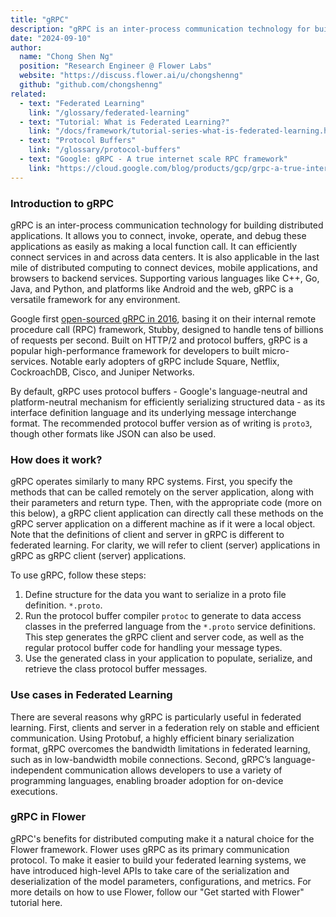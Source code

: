 ```yaml
---
title: "gRPC"
description: "gRPC is an inter-process communication technology for building distributed apps. It allows developers to connect, invoke, operate, and debug apps as easily as making a local function call."
date: "2024-09-10"
author:
  name: "Chong Shen Ng"
  position: "Research Engineer @ Flower Labs"
  website: "https://discuss.flower.ai/u/chongshenng"
  github: "github.com/chongshenng"
related: 
  - text: "Federated Learning"
    link: "/glossary/federated-learning"
  - text: "Tutorial: What is Federated Learning?"
    link: "/docs/framework/tutorial-series-what-is-federated-learning.html"
  - text: "Protocol Buffers"
    link: "/glossary/protocol-buffers"
  - text: "Google: gRPC - A true internet scale RPC framework"
    link: "https://cloud.google.com/blog/products/gcp/grpc-a-true-internet-scale-rpc-framework-is-now-1-and-ready-for-production-deployments"
---
```


### Introduction to gRPC

gRPC is an inter-process communication technology for building distributed applications. It allows you to connect, invoke, operate, and debug these applications as easily as making a local function call. It can efficiently connect services in and across data centers. It is also applicable in the last mile of distributed computing to connect devices, mobile applications, and browsers to backend services. Supporting various languages like C++, Go, Java, and Python, and platforms like Android and the web, gRPC is a versatile framework for any environment. 

Google first [open-sourced gRPC in 2016](https://cloud.google.com/blog/products/gcp/grpc-a-true-internet-scale-rpc-framework-is-now-1-and-ready-for-production-deployments), basing it on their internal remote procedure call (RPC) framework, Stubby, designed to handle tens of billions of requests per second. Built on HTTP/2 and protocol buffers, gRPC is a popular high-performance framework for developers to built micro-services. Notable early adopters of gRPC include Square, Netflix, CockroachDB, Cisco, and Juniper Networks.

By default, gRPC uses protocol buffers - Google's language-neutral and platform-neutral mechanism for efficiently serializing structured data - as its interface definition language and its underlying message interchange format. The recommended protocol buffer version as of writing is `proto3`, though other formats like JSON can also be used. 

### How does it work?

gRPC operates similarly to many RPC systems. First, you specify the methods that can be called remotely on the server application, along with their parameters and return type. Then, with the appropriate code (more on this below), a gRPC client application can directly call these methods on the gRPC server application on a different machine as if it were a local object. Note that the definitions of client and server in gRPC is different to federated learning. For clarity, we will refer to client (server) applications in gRPC as gRPC client (server) applications.

To use gRPC, follow these steps:
1. Define structure for the data you want to serialize in a proto file definition. `*.proto`.
2. Run the protocol buffer compiler `protoc` to generate to data access classes in the preferred language from the `*.proto` service definitions. This step generates the gRPC client and server code, as well as the regular protocol buffer code for handling your message types.
3. Use the generated class in your application to populate, serialize, and retrieve the class protocol buffer messages.

### Use cases in Federated Learning

There are several reasons why gRPC is particularly useful in federated learning. First, clients and server in a federation rely on stable and efficient communication. Using Protobuf, a highly efficient binary serialization format, gRPC overcomes the bandwidth limitations in federated learning, such as in low-bandwidth mobile connections. Second, gRPC’s language-independent communication allows developers to use a variety of programming languages, enabling broader adoption for on-device executions.

### gRPC in Flower

gRPC's benefits for distributed computing make it a natural choice for the Flower framework. Flower uses gRPC as its primary communication protocol. To make it easier to build your federated learning systems, we have introduced high-level APIs to take care of the serialization and deserialization of the model parameters, configurations, and metrics. For more details on how to use Flower, follow our "Get started with Flower" tutorial here.
